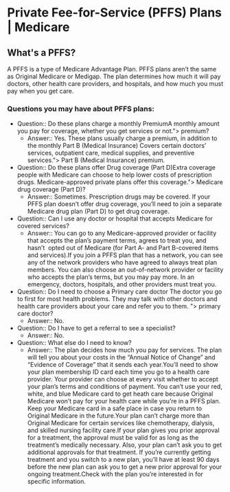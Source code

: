 # Private Fee-for-Service (PFFS) Plans | Medicare
What's a PFFS?
--------------

A PFFS is a type of Medicare Advantage Plan. PFFS plans aren’t the same as Original Medicare or Medigap. The plan determines how much it will pay doctors, other health care providers, and hospitals, and how much you must pay when you get care.  

### Questions you may have about PFFS plans:



* Question:: Do these plans charge a monthly PremiumA monthly amount you pay for coverage, whether you get services or not.">  premium?
  * Answer:: Yes. These plans usually charge a premium, in addition to the monthly Part B (Medical Insurance)&nbsp;Covers certain doctors’ services, outpatient care, medical supplies, and preventive services.">  Part B (Medical Insurance) premium.
* Question:: Do these plans offer Drug coverage (Part D)Extra coverage people with Medicare can choose to help lower costs of prescription drugs. Medicare-approved private plans offer this coverage.">  Medicare drug coverage (Part D)? 
  * Answer:: Sometimes. Prescription drugs may be covered. If your PFFS plan doesn’t offer drug coverage, you’ll need to join a separate Medicare drug plan (Part D) to get drug coverage.
* Question:: Can I use any doctor or hospital that accepts Medicare for covered services?
  * Answer:: You can go to any Medicare-approved provider or facility that accepts the plan’s payment terms, agrees to treat you, and hasn’t  opted out of Medicare (for Part A- and Part B-covered items and services).If you join a PFFS plan that has a network, you can see any of the network providers who have agreed to always treat plan members. You can also choose an out-of-network provider or facility who accepts the plan’s terms, but you may pay more. In an emergency, doctors, hospitals, and other providers must treat you.
* Question:: Do I need to choose a Primary care doctor&nbsp;The doctor you go to first for most health problems. They may talk with other doctors and health care providers about your care and refer you to them.&nbsp;">  primary care doctor?
  * Answer:: No.
* Question:: Do I have to get a referral to see a specialist?
  * Answer:: No.
* Question:: What else do I need to know?
  * Answer:: The plan decides how much you pay for services. The plan will tell you about your costs in the “Annual Notice of Change” and “Evidence of Coverage” that it sends each year.You’ll need to show your plan membership ID card each time you go to a health care provider. Your provider can choose at every visit whether to accept your plan’s terms and conditions of payment. You can’t use your red, white, and blue Medicare card to get heath care because Original Medicare won’t pay for your health care while you’re in a PFFS plan. Keep your Medicare card in a safe place in case you return to Original Medicare in the future.Your plan can’t charge more than Original Medicare for certain services like chemotherapy, dialysis, and skilled nursing facility care.If your plan gives you prior approval for a treatment, the approval must be valid for as long as the treatment’s medically necessary. Also, your plan can’t ask you to get additional approvals for that treatment. If you’re currently getting treatment and you switch to a new plan, you’ll have at least 90 days before the new plan can ask you to get a new prior approval for your ongoing treatment.Check with the plan you’re interested in for specific information.
